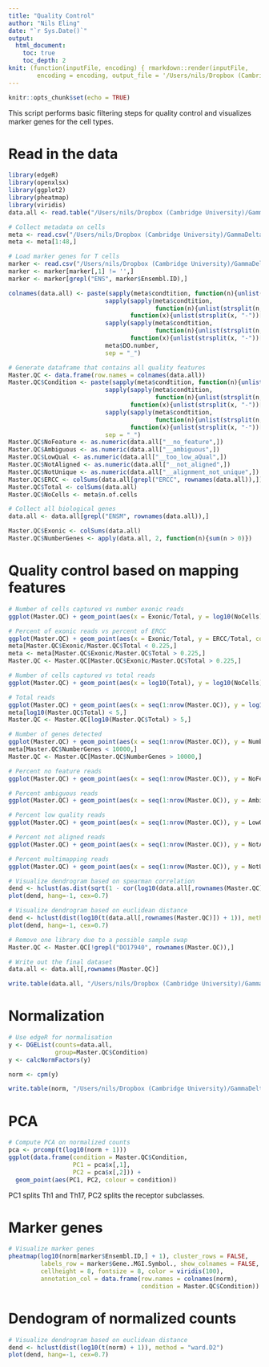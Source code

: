 ```yaml
---
title: "Quality Control"
author: "Nils Eling"
date: "`r Sys.Date()`"
output: 
  html_document:
    toc: true
    toc_depth: 2
knit: (function(inputFile, encoding) { rmarkdown::render(inputFile, 
        encoding = encoding, output_file = '/Users/nils/Dropbox (Cambridge University)/GammaDelta/Analysis/Preprocessing/QualityControl.html') })
---
```


```r
knitr::opts_chunk$set(echo = TRUE)
```

This script performs basic filtering steps for quality control and visualizes marker genes for the cell types.

# Read in the data

```r
library(edgeR)
library(openxlsx)
library(ggplot2)
library(pheatmap)
library(viridis)
data.all <- read.table("/Users/nils/Dropbox (Cambridge University)/GammaDelta/Analysis/Data/GammaDelta_all.txt", sep = "\t", header = TRUE)

# Collect metadata on cells
meta <- read.csv("/Users/nils/Dropbox (Cambridge University)/GammaDelta/Analysis/Data/Metadata.csv", stringsAsFactors = FALSE)
meta <- meta[1:48,]

# Load marker genes for T cells
marker <- read.csv("/Users/nils/Dropbox (Cambridge University)/GammaDelta/Analysis/Data/Genelist.csv", stringsAsFactors = FALSE)
marker <- marker[marker[,1] != '',]
marker <- marker[grepl("ENS", marker$Ensembl.ID),]

colnames(data.all) <- paste(sapply(meta$condtition, function(n){unlist(strsplit(n, " "))[1]}),
                           sapply(sapply(meta$condtition, 
                                         function(n){unlist(strsplit(n, " "))[2]}), 
                                  function(x){unlist(strsplit(x, "-"))[1]}),
                           sapply(sapply(meta$condtition, 
                                         function(n){unlist(strsplit(n, " "))[2]}), 
                                  function(x){unlist(strsplit(x, "-"))[2]}),
                           meta$DO.number,
                           sep = "_")

# Generate dataframe that contains all quality features
Master.QC <- data.frame(row.names = colnames(data.all))
Master.QC$Condition <- paste(sapply(meta$condtition, function(n){unlist(strsplit(n, " "))[1]}),
                           sapply(sapply(meta$condtition, 
                                         function(n){unlist(strsplit(n, " "))[2]}), 
                                  function(x){unlist(strsplit(x, "-"))[1]}),
                           sapply(sapply(meta$condtition, 
                                         function(n){unlist(strsplit(n, " "))[2]}), 
                                  function(x){unlist(strsplit(x, "-"))[2]}),
                           sep = "_")
Master.QC$NoFeature <- as.numeric(data.all["__no_feature",])
Master.QC$Ambiguous <- as.numeric(data.all["__ambiguous",])
Master.QC$LowQual <- as.numeric(data.all["__too_low_aQual",])
Master.QC$NotAligned <- as.numeric(data.all["__not_aligned",])
Master.QC$NotUnique <- as.numeric(data.all["__alignment_not_unique",])
Master.QC$ERCC <- colSums(data.all[grepl("ERCC", rownames(data.all)),])
Master.QC$Total <- colSums(data.all)
Master.QC$NoCells <- meta$n.of.cells

# Collect all biological genes
data.all <- data.all[grepl("ENSM", rownames(data.all)),]

Master.QC$Exonic <- colSums(data.all)
Master.QC$NumberGenes <- apply(data.all, 2, function(n){sum(n > 0)})
```

# Quality control based on mapping features

```r
# Number of cells captured vs number exonic reads
ggplot(Master.QC) + geom_point(aes(x = Exonic/Total, y = log10(NoCells), colour = Condition))

# Percent of exonic reads vs percent of ERCC
ggplot(Master.QC) + geom_point(aes(x = Exonic/Total, y = ERCC/Total, colour = Condition))
meta[Master.QC$Exonic/Master.QC$Total < 0.225,]
meta <- meta[Master.QC$Exonic/Master.QC$Total > 0.225,]
Master.QC <- Master.QC[Master.QC$Exonic/Master.QC$Total > 0.225,]

# Number of cells captured vs total reads
ggplot(Master.QC) + geom_point(aes(x = log10(Total), y = log10(NoCells), colour = Condition))

# Total reads
ggplot(Master.QC) + geom_point(aes(x = seq(1:nrow(Master.QC)), y = log10(Total), colour = Condition))
meta[log10(Master.QC$Total) < 5,]
Master.QC <- Master.QC[log10(Master.QC$Total) > 5,]

# Number of genes detected
ggplot(Master.QC) + geom_point(aes(x = seq(1:nrow(Master.QC)), y = NumberGenes, colour = Condition))
meta[Master.QC$NumberGenes < 10000,]
Master.QC <- Master.QC[Master.QC$NumberGenes > 10000,]

# Percent no feature reads
ggplot(Master.QC) + geom_point(aes(x = seq(1:nrow(Master.QC)), y = NoFeature/Total, colour = Condition))

# Percent ambiguous reads
ggplot(Master.QC) + geom_point(aes(x = seq(1:nrow(Master.QC)), y = Ambiguous/Total, colour = Condition))

# Percent low quality reads
ggplot(Master.QC) + geom_point(aes(x = seq(1:nrow(Master.QC)), y = LowQual/Total, colour = Condition))

# Percent not aligned reads
ggplot(Master.QC) + geom_point(aes(x = seq(1:nrow(Master.QC)), y = NotAligned/Total, colour = Condition))

# Percent multimapping reads
ggplot(Master.QC) + geom_point(aes(x = seq(1:nrow(Master.QC)), y = NotUnique/Total, colour = Condition))

# Visualize dendrogram based on spearman correlation
dend <- hclust(as.dist(sqrt(1 - cor(log10(data.all[,rownames(Master.QC)] + 1), method = "pearson"))/2), method = "ward.D2")
plot(dend, hang=-1, cex=0.7)

# Visualize dendrogram based on euclidean distance
dend <- hclust(dist(log10(t(data.all[,rownames(Master.QC)]) + 1)), method = "ward.D2")
plot(dend, hang=-1, cex=0.7)

# Remove one library due to a possible sample swap
Master.QC <- Master.QC[!grepl("DO17940", rownames(Master.QC)),]
```

```r
# Write out the final dataset
data.all <- data.all[,rownames(Master.QC)]

write.table(data.all, "/Users/nils/Dropbox (Cambridge University)/GammaDelta/Analysis/Data/FilteredCounts.txt", sep = "\t")
```

# Normalization

```r
# Use edgeR for normalisation
y <- DGEList(counts=data.all,
             group=Master.QC$Condition)
y <- calcNormFactors(y)

norm <- cpm(y)

write.table(norm, "/Users/nils/Dropbox (Cambridge University)/GammaDelta/Analysis/Data/NormCounts.txt", sep = "\t")
```

# PCA

```r
# Compute PCA on normalized counts
pca <- prcomp(t(log10(norm + 1)))
ggplot(data.frame(condition = Master.QC$Condition,
                  PC1 = pca$x[,1],
                  PC2 = pca$x[,2])) +
  geom_point(aes(PC1, PC2, colour = condition))
```

PC1 splits Th1 and Th17, PC2 splits the receptor subclasses.

# Marker genes

```r
# Visualize marker genes
pheatmap(log10(norm[marker$Ensembl.ID,] + 1), cluster_rows = FALSE, 
         labels_row = marker$Gene..MGI.Symbol., show_colnames = FALSE,
         cellheight = 8, fontsize = 8, color = viridis(100),
         annotation_col = data.frame(row.names = colnames(norm),
                                     condition = Master.QC$Condition))

```

# Dendogram of normalized counts

```r
# Visualize dendrogram based on euclidean distance
dend <- hclust(dist(log10(t(norm) + 1)), method = "ward.D2")
plot(dend, hang=-1, cex=0.7)
```